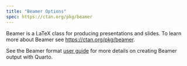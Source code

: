 ```yaml
---
title: "Beamer Options"
spec: https://ctan.org/pkg/beamer
---
```


Beamer is a LaTeX class for producing presentations and slides. To learn more about Beamer see <https://ctan.org/pkg/beamer>.

See the Beamer format [user guide](../../../presentations/beamer.qmd) for more details on creating Beamer output with Quarto.
